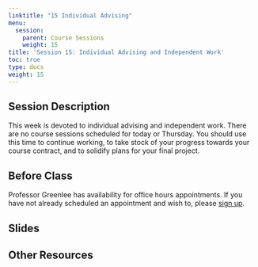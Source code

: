 ```yaml
---
linktitle: "15 Individual Advising"
menu:
  session:
    parent: Course Sessions
    weight: 15
title: 'Session 15: Individual Advising and Independent Work'
toc: true
type: docs
weight: 15
---
```


## Session Description

This week is devoted to individual advising and independent work. There are no course sessions scheduled for today or Thursday. You should use this time to continue working, to take stock of your progress towards your course contract, and to solidify plans for your final project.

## Before Class

Professor Greenlee has availability for office hours appointments. If you have not already scheduled an appointment and wish to, please [sign up](https://calendly.com/agreen4/neighborhood-analysis?back=1&month=2021-01).

## Slides

## Other Resources
